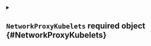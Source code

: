 


<details className="config-field" data-expandable="true">
<summary>

## `NetworkProxyKubelets` <span className="config-field-required" data-required="true">required</span> <span className="config-field-type">object</span> <span className="config-field-default"></span> <span className="config-field-enum"></span> {#NetworkProxyKubelets}



</summary>




<details className="config-field" data-expandable="false" open>
<summary>

### `byHostname` <span className="config-field-required" data-required="false">required</span> <span className="config-field-type">boolean</span> <span className="config-field-default">true</span> <span className="config-field-enum"></span> {#NetworkProxyKubelets-byHostname}

ByHostname will add a special vCluster hostname to the nodes where the node can be reached at. This doesn't work
for all applications, e.g. prometheus requires a node ip.

</summary>



</details>



<details className="config-field" data-expandable="false" open>
<summary>

### `byIP` <span className="config-field-required" data-required="false">required</span> <span className="config-field-type">boolean</span> <span className="config-field-default">true</span> <span className="config-field-enum"></span> {#NetworkProxyKubelets-byIP}

ByIP will create a separate service in the host cluster for every node that will point to vCluster and will be used to
route traffic.

</summary>



</details>


</details>
